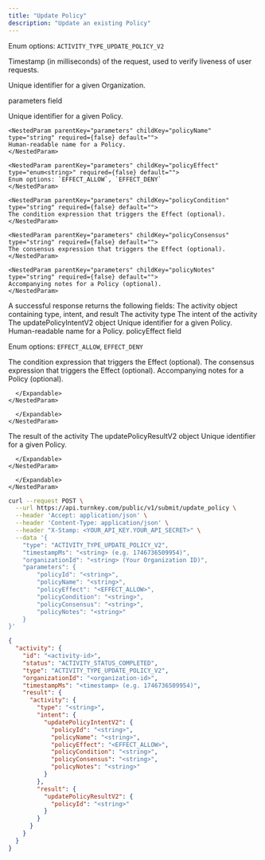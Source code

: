 ```yaml
---
title: "Update Policy"
description: "Update an existing Policy"
---
```



<EndpointPath type="submit" path="update_policy" />

<Authorizations />

<H3Bordered text="Body" />

<ParamField body="type" type="enum<string>" required={true}>

Enum options: `ACTIVITY_TYPE_UPDATE_POLICY_V2`
</ParamField>

<ParamField body="timestampMs" type="string" required={true}>

Timestamp (in milliseconds) of the request, used to verify liveness of user requests.
</ParamField>

<ParamField body="organizationId" type="string" required={true}>

Unique identifier for a given Organization.
</ParamField>

<ParamField body="parameters" type="object" required={true} path="parameters">
  <p>parameters field</p>
  <Expandable title="details">
    <NestedParam parentKey="parameters" childKey="policyId" type="string" required={true} default="">
    Unique identifier for a given Policy.
    </NestedParam>
    
    <NestedParam parentKey="parameters" childKey="policyName" type="string" required={false} default="">
    Human-readable name for a Policy.
    </NestedParam>
    
    <NestedParam parentKey="parameters" childKey="policyEffect" type="enum<string>" required={false} default="">
    Enum options: `EFFECT_ALLOW`, `EFFECT_DENY`
    </NestedParam>
    
    <NestedParam parentKey="parameters" childKey="policyCondition" type="string" required={false} default="">
    The condition expression that triggers the Effect (optional).
    </NestedParam>
    
    <NestedParam parentKey="parameters" childKey="policyConsensus" type="string" required={false} default="">
    The consensus expression that triggers the Effect (optional).
    </NestedParam>
    
    <NestedParam parentKey="parameters" childKey="policyNotes" type="string" required={false} default="">
    Accompanying notes for a Policy (optional).
    </NestedParam>
  </Expandable>
</ParamField>

<H3Bordered text="Response" />
A successful response returns the following fields:

<ResponseField name="activity" type="object" required={true}>
  The activity object containing type, intent, and result
  <Expandable title="activity details">
    <NestedParam parentKey="activity" childKey="type" type="string" required={true}>
The activity type
</NestedParam>
<NestedParam parentKey="activity" childKey="intent" type="object" required={true}>
      The intent of the activity
      <Expandable title="intent details">
        <NestedParam parentKey="activity.intent" childKey="updatePolicyIntentV2" type="object" required={true}>
      The updatePolicyIntentV2 object
      <Expandable title="updatePolicyIntentV2 details">
        <NestedParam parentKey="activity.intent.updatePolicyIntentV2" childKey="policyId" type="string" required={true}>
Unique identifier for a given Policy.
</NestedParam>
<NestedParam parentKey="activity.intent.updatePolicyIntentV2" childKey="policyName" type="string" required={false}>
Human-readable name for a Policy.
</NestedParam>
<NestedParam parentKey="activity.intent.updatePolicyIntentV2" childKey="policyEffect" type="enum" required={false}>
policyEffect field
  
Enum options: `EFFECT_ALLOW`, `EFFECT_DENY`

</NestedParam>
<NestedParam parentKey="activity.intent.updatePolicyIntentV2" childKey="policyCondition" type="string" required={false}>
The condition expression that triggers the Effect (optional).
</NestedParam>
<NestedParam parentKey="activity.intent.updatePolicyIntentV2" childKey="policyConsensus" type="string" required={false}>
The consensus expression that triggers the Effect (optional).
</NestedParam>
<NestedParam parentKey="activity.intent.updatePolicyIntentV2" childKey="policyNotes" type="string" required={false}>
Accompanying notes for a Policy (optional).
</NestedParam>

      </Expandable>
    </NestedParam>

      </Expandable>
    </NestedParam>
<NestedParam parentKey="activity" childKey="result" type="object" required={true}>
      The result of the activity
      <Expandable title="result details">
        <NestedParam parentKey="activity.result" childKey="updatePolicyResultV2" type="object" required={true}>
      The updatePolicyResultV2 object
      <Expandable title="updatePolicyResultV2 details">
        <NestedParam parentKey="activity.result.updatePolicyResultV2" childKey="policyId" type="string" required={true}>
Unique identifier for a given Policy.
</NestedParam>

      </Expandable>
    </NestedParam>

      </Expandable>
    </NestedParam>

  </Expandable>
</ResponseField>

<RequestExample>

```bash cURL
curl --request POST \
  --url https://api.turnkey.com/public/v1/submit/update_policy \
  --header 'Accept: application/json' \
  --header 'Content-Type: application/json' \
  --header "X-Stamp: <YOUR_API_KEY.YOUR_API_SECRET>" \
  --data '{
    "type": "ACTIVITY_TYPE_UPDATE_POLICY_V2",
    "timestampMs": "<string> (e.g. 1746736509954)",
    "organizationId": "<string> (Your Organization ID)",
    "parameters": {
        "policyId": "<string>",
        "policyName": "<string>",
        "policyEffect": "<EFFECT_ALLOW>",
        "policyCondition": "<string>",
        "policyConsensus": "<string>",
        "policyNotes": "<string>"
    }
}'
```

</RequestExample>

<ResponseExample>

```json 200
{
  "activity": {
    "id": "<activity-id>",
    "status": "ACTIVITY_STATUS_COMPLETED",
    "type": "ACTIVITY_TYPE_UPDATE_POLICY_V2",
    "organizationId": "<organization-id>",
    "timestampMs": "<timestamp> (e.g. 1746736509954)",
    "result": {
      "activity": {
        "type": "<string>",
        "intent": {
          "updatePolicyIntentV2": {
            "policyId": "<string>",
            "policyName": "<string>",
            "policyEffect": "<EFFECT_ALLOW>",
            "policyCondition": "<string>",
            "policyConsensus": "<string>",
            "policyNotes": "<string>"
          }
        },
        "result": {
          "updatePolicyResultV2": {
            "policyId": "<string>"
          }
        }
      }
    }
  }
}
```

</ResponseExample>
